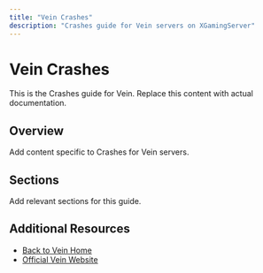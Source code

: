 ```yaml
---
title: "Vein Crashes"
description: "Crashes guide for Vein servers on XGamingServer"
---
```


# Vein Crashes

This is the Crashes guide for Vein. Replace this content with actual documentation.

## Overview

Add content specific to Crashes for Vein servers.

## Sections

Add relevant sections for this guide.

## Additional Resources

- [Back to Vein Home](./index)
- [Official Vein Website](https://example.com)
